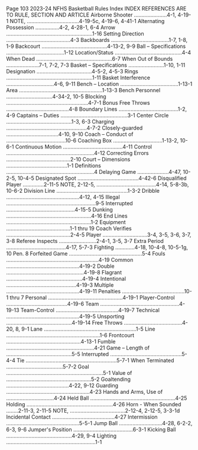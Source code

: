 Page 103 2023-24 NFHS Basketball Rules Index INDEX REFERENCES ARE TO RULE, SECTION AND ARTICLE Airborne Shooter ......................4-1, 4-19-1 NOTE, ...................................4-19-5c, 4-19-6, 4-41-1 Alternating Possession ................4-2, 4-28-1, 6-4 Arrow ..........................................................1-16 Setting Direction ...........................................4-3 Backboards .......................................1-7, 1-8, 1-9 Backcourt ............................................4-13-2, 9-9 Ball – Specifications .......................................1-12 Location/Status .............................................4-4 When Dead ...................................................6-7 When Out of Bounds ......................7-1, 7-2, 7-3 Basket – Specifications ........................1-10, 1-11 Designation .....................................4-5-2, 4-5-3 Rings ..........................................................1-11 Basket Interference ................................4-6, 9-11 Bench – Location .......................................1-13-1 Area ........................................................1-13-3 Bench Personnel ...............................4-34-2, 10-5 Blocking .......................................................4-7-1 Bonus Free Throws ..........................................4-8 Boundary Lines ........................................1-2, 4-9 Captains – Duties .............................................3-1 Center Circle ............................................1-3, 6-3 Charging ......................................................4-7-2 Closely-guarded ...................................4-10, 9-10 Coach – Conduct of ........................................10-6 Coaching Box .................................1-13-2, 10-6-1 Continuous Motion ........................................4-11 Control ...........................................................4-12 Correcting Errors ...........................................2-10 Court – Dimensions .........................................1-1 Definitions ...........................................................4 Delaying Game .....................4-47, 10-2-5, 10-4-5 Designated Spot .........................................4-42-6 Disqualified Player ..............2-11-5 NOTE, 2-12-5, ........................................4-14, 5-8-3b, 10-6-2 Division Line ................................................1-3-2 Dribble .................................................4-12, 4-15 Illegal ............................................................9-5 Interrupted ..............................................4-15-5 Dunking .........................................................4-16 End Lines .........................................................1-2 Equipment ...........................................1-1 thru 19 Coach Verifies ...........................................2-4-5 Player ..............................3-4, 3-5, 3-6, 3-7, 3-8 Referee Inspects .........................2-4-1, 3-5, 3-7 Extra Period ........................................4-17, 5-7-3 Fighting .............4-18, 10-4-8, 10-5-1g, 10 Pen. 8 Forfeited Game .................................................5-4 Fouls ..............................................................4-19 Common .................................................4-19-2 Double ....................................................4-19-8 Flagrant ...................................................4-19-4 Intentional ...............................................4-19-3 Multiple .................................................4-19-11 Penalties ..........................................10-1 thru 7 Personal ..................................................4-19-1 Player-Control .........................................4-19-6 Team .....................................................4-19-13 Team-Control ..........................................4-19-7 Technical .................................................4-19-5 Unsporting ............................................4-19-14 Free Throws .......................................4-20, 8, 9-1 Lane ..............................................................1-5 Line ...............................................................1-6 Frontcourt ..................................................4-13-1 Fumble ...........................................................4-21 Game – Length of ............................................5-5 Interrupted ................................................5-4-4 Tie .............................................................5-7-1 When Terminated ......................................5-7-2 Goal .................................................................5-1 Value of .........................................................5-2 Goaltending ..........................................4-22, 9-12 Guarding ........................................................4-23 Hands and Arms, Use of ................................4-24 Held Ball .........................................................4-25 Holding ..........................................................4-26 Horn - When Sounded ........2-11-3, 2-11-5 NOTE, .....................................2-12-4, 2-12-5, 3-3-1d Incidental Contact ..........................................4-27 Intermission .................................................5-5-1 Jump Ball .............................4-28, 6-2-2, 6-3, 9-6 Jumper's Position ........................................6-3-1 Kicking Ball ............................................4-29, 9-4 Lighting ............................................................1-1